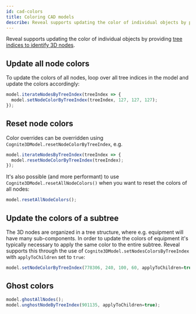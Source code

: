 ```yaml
---
id: cad-colors
title: Coloring CAD models
describe: Reveal supports updating the color of individual objects by providing tree indices to identify 3D nodes.
---
```



Reveal supports updating the color of individual objects by providing [tree indices to identify 3D nodes](../concepts.md).

<DemoWrapper name="Cognite3DViewerDemo" />

## Update all node colors

To update the colors of all nodes, loop over all tree indices in the model and update the colors
accordingly:

<!-- TODO: implement eficcient coloring fn and update these examples -->

```jsx runnable
model.iterateNodesByTreeIndex(treeIndex => {
  model.setNodeColorByTreeIndex(treeIndex, 127, 127, 127);
});
```

## Reset node colors

Color overrides can be overridden using `Cognite3DModel.resetNodeColorByTreeIndex`, e.g.

```jsx runnable
model.iterateNodesByTreeIndex(treeIndex => {
  model.resetNodeColorByTreeIndex(treeIndex);
});
```

It's also possible (and more performant) to use `Cognite3DModel.resetAllNodeColors()` when
you want to reset the colors of all nodes:

```jsx runnable
model.resetAllNodeColors();
```

## Update the colors of a subtree

The 3D nodes are organized in a tree structure, where e.g. equipment will have many sub-components. In
order to update the colors of equipment it's typically necessary to apply the same color to the entire
subtree. Reveal supports this through the use of `Cognite3DModel.setNodesColorsByTreeIndex` with `applyToChildren`
set to `true`:

```jsx runnable
model.setNodeColorByTreeIndex(778306, 240, 100, 60, applyToChildren=true);
```

## Ghost colors

```jsx runnable
model.ghostAllNodes();
model.unghostNodeByTreeIndex(901135, applyToChildren=true);
```